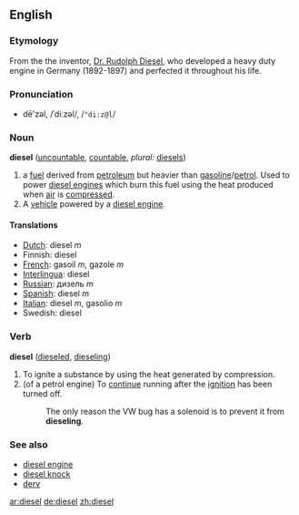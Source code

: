 {{Wikipedia}}
==English==
=== Etymology ===
From the the inventor, [[w:Rudolph Diesel|Dr. Rudolph Diesel]], who developed a heavy duty engine in Germany (1892-1897) and perfected it throughout his life.

=== Pronunciation ===
*dē'zəl, /ˈdiːzəl/, /<tt>"di:z@l</tt>/

===Noun===
'''diesel''' ([[uncountable]], [[countable]], ''plural:'' [[diesels]])
#a [[fuel]] derived from [[petroleum]] but heavier than [[gasoline]]/[[petrol]]. Used to power [[diesel engine]]s which burn this fuel using the heat produced when [[air]] is [[compress]]ed.
#A [[vehicle]] powered by a [[diesel engine]].

====Translations====
*[[Dutch]]: diesel ''m''
*Finnish: diesel
*[[French]]: gasoil ''m'', gazole ''m''
*[[Interlingua]]: diesel
*[[Russian]]: дизель ''m''
*[[Spanish]]: diesel ''m''
*[[Italian]]: diesel ''m'', gasolio ''m''
*Swedish: diesel

===Verb===
'''diesel''' ([[dieseled]], [[dieseling]])
#To ignite a substance by using the heat generated by compression.
#(of a petrol engine) To [[continue]] running after the [[ignition]] has been turned off.
#:The only reason the VW bug has a solenoid is to prevent it from '''dieseling'''.

===See also===
*[[diesel engine]]
*[[diesel knock]]
*[[derv]]

[[ar:diesel]]
[[de:diesel]]
[[zh:diesel]]